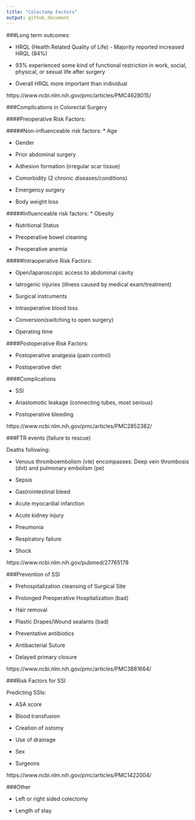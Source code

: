 ```yaml
---
title: "Colectomy Factors"
output: github_document
---
```

###Long term outcomes:

* HRQL (Health Related Quality of Life) - Majority reported increased HRQL (84%)

* 93% experienced some kind of functional restriction in work, social, physical, or sexual life after surgery

* Overall HRQL more important than individual 

https://www.ncbi.nlm.nih.gov/pmc/articles/PMC4628015/

###Complications in Colorectal Surgery

####Preoperative Risk Factors:

#####Non-influenceable risk factors:
* Age

* Gender

* Prior abdominal surgery

* Adhesion formation (irregular scar tissue)

* Comorbidity (2 chronic diseases/conditions)

* Emergency surgery

* Body weight loss

#####Influenceable risk factors:
* Obesity

* Nutritional Status

* Preoperative bowel cleaning

* Preoperative anemia

#####Intraoperative Risk Factors:

* Open/laparoscopic access to abdominal cavity

* Iatrogenic injuries (illness caused by medical exam/treatment)

* Surgical instruments

* Intraoperative blood loss

* Conversion(switching to open surgery)

* Operating time

####Postoperative Risk Factors:

* Postoperative analgesia (pain control)

* Postoperative diet

####Complications

* SSI

* Anastomotic leakage (connecting tubes, most serious)

* Postoperative bleeding

https://www.ncbi.nlm.nih.gov/pmc/articles/PMC2852382/


###FTR events (failure to rescue)

Deaths following: 

* Venous thromboembolism (vte) encompasses: Deep vein thrombosis (dvt) and pulmonary embolism (pe)

* Sepsis

* Gastrointestinal bleed

* Acute myocardial infarction

* Acute kidney injury

* Pneumonia

* Respiratory failure

* Shock

https://www.ncbi.nlm.nih.gov/pubmed/27765178

###Prevention of SSI

* Prehospitalization cleansing of Surgical Site

* Prolonged Preoperative Hospitalization (bad)

* Hair removal

* Plastic Drapes/Wound sealants (bad)

* Preventative antibiotics

* Antibacterial Suture

* Delayed primary closure


https://www.ncbi.nlm.nih.gov/pmc/articles/PMC3881664/

###Risk Factors for SSI

Predicting SSIs:

* ASA score 

* Blood transfusion

* Creation of ostomy

* Use of drainage

* Sex

* Surgeons

https://www.ncbi.nlm.nih.gov/pmc/articles/PMC1422004/

###Other

* Left or right sided colectomy

* Length of stay
